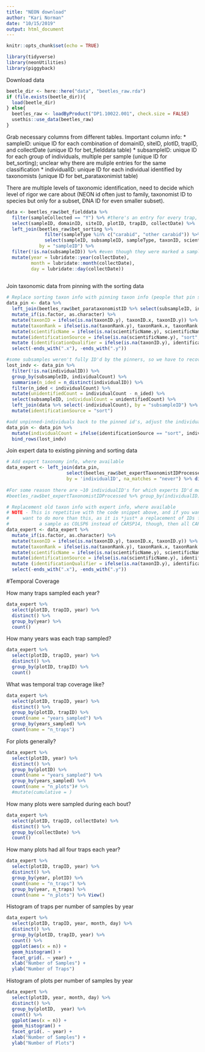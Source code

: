```yaml
---
title: "NEON download"
author: "Kari Norman"
date: "10/15/2019"
output: html_document
---
```


```r
knitr::opts_chunk$set(echo = TRUE)
```

```r
library(tidyverse)
library(neonUtilities)
library(piggyback)
```

Download data
```r
beetle_dir <- here::here("data", "beetles_raw.rda")
if (file.exists(beetle_dir)){
  load(beetle_dir)
} else{
  beetles_raw <- loadByProduct("DP1.10022.001", check.size = FALSE)
  usethis::use_data(beetles_raw)
}
```

Grab necessary columns from different tables. Important column info:
* sampleID: unique ID for each combination of domainID, siteID, plotID, trapID, and collectDate (unique ID for bet_fielddata table)
* subsampleID: unique ID for each group of individuals, multiple per sample (unique ID for bet_sorting); unclear why there are muliple entries for the same classification
* individualID: unique ID for each individual identified by taxonomists (unique ID for bet_parataxonimist table)

There are multiple levels of taxonomic identification, need to decide which level of rigor we care about (NEON id often just to family, taxonomist ID to species but only for a subset, DNA ID for even smaller subset).

```r
data <- beetles_raw$bet_fielddata %>%
  filter(sampleCollected == "Y") %>% #there's an entry for every trap, whether or not they got samples, only want ones with samples
  select(sampleID, domainID, siteID, plotID, trapID, collectDate) %>%
  left_join(beetles_raw$bet_sorting %>%
              filter(sampleType %in% c("carabid", "other carabid")) %>% #only want carabid samples, not bycatch
              select(sampleID, subsampleID, sampleType, taxonID, scientificName, taxonRank, individualCount,identificationQualifier),
            by = "sampleID") %>%
  filter(!is.na(subsampleID)) %>% #even though they were marked a sampled, some collection times don't acutally have any samples
  mutate(year = lubridate::year(collectDate),
         month = lubridate::month(collectDate),
         day = lubridate::day(collectDate))
 
```

Join taxonomic data from pinning with the sorting data
```r
# Replace sorting taxon info with pinning taxon info (people that pin specimens are more experienced with taxonomy), where available
data_pin <- data %>%
  left_join(beetles_raw$bet_parataxonomistID %>% select(subsampleID, individualID, taxonID, scientificName, taxonRank,identificationQualifier), by = "subsampleID") %>%
  mutate_if(is.factor, as.character) %>%
  mutate(taxonID = ifelse(is.na(taxonID.y), taxonID.x, taxonID.y)) %>%
  mutate(taxonRank = ifelse(is.na(taxonRank.y), taxonRank.x, taxonRank.y)) %>%
  mutate(scientificName = ifelse(is.na(scientificName.y), scientificName.x, scientificName.y)) %>%
  mutate(identificationSource = ifelse(is.na(scientificName.y), "sort", "pin")) %>%
  mutate (identificationQualifier = ifelse(is.na(taxonID.y), identificationQualifier.x, identificationQualifier.y)) %>%
  select(-ends_with(".x"), -ends_with(".y"))

#some subsamples weren't fully ID'd by the pinners, so we have to recover the unpinned-individuals
lost_indv <- data_pin %>% 
  filter(!is.na(individualID)) %>%
  group_by(subsampleID, individualCount) %>%
  summarise(n_ided = n_distinct(individualID)) %>% 
  filter(n_ided < individualCount) %>%
  mutate(unidentifiedCount = individualCount - n_ided) %>%
  select(subsampleID, individualCount = unidentifiedCount) %>%
  left_join(data %>% select(-individualCount), by = "subsampleID") %>%
  mutate(identificationSource = "sort")

#add unpinned-individuals back to the pinned id's, adjust the individual counts so pinned individuals have a count of 1
data_pin <- data_pin %>%
  mutate(individualCount = ifelse(identificationSource == "sort", individualCount, 1)) %>%
  bind_rows(lost_indv)
```

Join expert data to existing pinning and sorting data
```r
# Add expert taxonomy info, where available
data_expert <- left_join(data_pin, 
                      select(beetles_raw$bet_expertTaxonomistIDProcessed,individualID,taxonID,scientificName,taxonRank,identificationQualifier), 
                      by = 'individualID', na_matches = "never") %>% distinct()
 
#For some reason there are ~10 individualID's for which experts ID'd more than one species, that's why 10 additional records are added by the join
#beetles_raw$bet_expertTaxonomistIDProcessed %>% group_by(individualID) %>% filter(n_distinct(taxonID) > 1) %>% View()

# Replacement old taxon info with expert info, where available
# NOTE - This is repetitive with the code snippet above, and if you want to do it this way you can just combine the calls into one chunk. BUT, you may
#     want to do more than this, as it is *just* a replacement of IDs for individual beetles that an expert identified. If the expert identified
#           a sample as COLSP6 instead of CARSP14, though, then all CARSP14 from that trap on that date should probably be updated to COLSP6…
data_expert <- data_expert %>%
  mutate_if(is.factor, as.character) %>%
  mutate(taxonID = ifelse(is.na(taxonID.y), taxonID.x, taxonID.y)) %>%
  mutate(taxonRank = ifelse(is.na(taxonRank.y), taxonRank.x, taxonRank.y)) %>%
  mutate(scientificName = ifelse(is.na(scientificName.y), scientificName.x, scientificName.y)) %>%
  mutate(identificationSource = ifelse(is.na(scientificName.y), identificationSource, "expert")) %>%
  mutate (identificationQualifier = ifelse(is.na(taxonID.y), identificationQualifier.x, identificationQualifier.y)) %>%
  select(-ends_with(".x"), -ends_with(".y"))
```

#Temporal Coverage

How many traps sampled each year? 
```r
data_expert %>%
  select(plotID, trapID, year) %>%
  distinct() %>%
  group_by(year) %>%
  count()
```

How many years was each trap sampled?
```r
data_expert %>%
  select(plotID, trapID, year) %>%
  distinct() %>%
  group_by(plotID, trapID) %>%
  count()
```

What was temporal trap coverage like? 
```r
data_expert %>%
  select(plotID, trapID, year) %>%
  distinct() %>%
  group_by(plotID, trapID) %>%
  count(name = "years_sampled") %>%
  group_by(years_sampled) %>%
  count(name = "n_traps")
```

For plots generally?
```r
data_expert %>%
  select(plotID, year) %>%
  distinct() %>%
  group_by(plotID) %>%
  count(name = "years_sampled") %>%
  group_by(years_sampled) %>%
  count(name = "n_plots")# %>%
  #mutate(cumulative = )
```

How many plots were sampled during each bout?
```r
data_expert %>%
  select(plotID, trapID, collectDate) %>%
  distinct() %>%
  group_by(collectDate) %>% 
  count()
```

How many plots had all four traps each year?
```r
data_expert %>%
  select(plotID, trapID, year) %>%
  distinct() %>%
  group_by(year, plotID) %>%
  count(name = "n_traps") %>%
  group_by(year, n_traps) %>%
  count(name = "n_plots") %>% View()
```

Histogram of traps per number of samples by year
```r
data_expert %>%
  select(plotID, trapID, year, month, day) %>%
  distinct() %>%
  group_by(plotID, trapID, year) %>%
  count() %>%
  ggplot(aes(x = n)) +
  geom_histogram() +
  facet_grid(. ~ year) +
  xlab("Number of Samples") +
  ylab("Number of Traps")
```

Histogram of plots per number of samples by year
```r
data_expert %>%
  select(plotID, year, month, day) %>%
  distinct() %>%
  group_by(plotID,  year) %>%
  count() %>%
  ggplot(aes(x = n)) +
  geom_histogram() +
  facet_grid(. ~ year) +
  xlab("Number of Samples") +
  ylab("Number of Plots")
```


